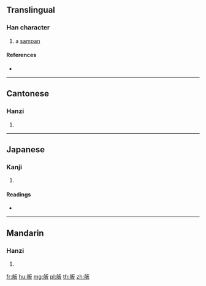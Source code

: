 {{character info/new}}
==Translingual==

===Han character===
{{Han char|rn=137|rad=舟|as=04|sn=10|four=21447|canj=HYHE}}

# a [[sampan]]

====References====
* {{Han ref|kx=1009.240|dkj=30382|dj=1467.050|hdz=53057.040|uh=8228|ud=33320|bh=AFEA|bd=45034}}

----

==Cantonese==

===Hanzi===
{{yue-hanzi|jyut=|y=baan2}}

# {{defn|lang=yue|sort=舟04}}

----

==Japanese==

===Kanji===
{{ja-kanji|grade=|rs=舟04}}

# {{defn|lang=ja|sort=舟04}}

====Readings====
* {{ja-readings|on=[[はん]] (han)|kun=|nanori=}}

----

==Mandarin==

===Hanzi===
{{cmn-hanzi|pin=[[bǎn]] ([[ban3]])|wg=pan<sup>3</sup>}}

# {{defn|lang=cmn|sort=舟04}}

[[fr:舨]]
[[hu:舨]]
[[mg:舨]]
[[pl:舨]]
[[th:舨]]
[[zh:舨]]